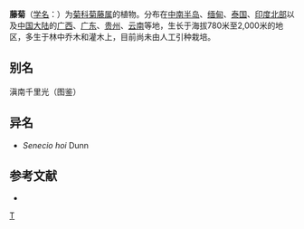 {{Speciesbox
| taxon = Cissampelopsis volubilis
| binomial_authority = (Bl.) Miq.
}}

'''藤菊'''（[[学名|学名]]：{{lang|la|''Cissampelopsis volubilis''}}）为[[菊科|菊科]][[菊藤属|菊藤属]]的植物。分布在[[中南半岛|中南半岛]]、[[缅甸|缅甸]]、[[泰国|泰国]]、[[印度北部|印度北部]]以及[[中国大陆|中国大陆]]的[[广西|广西]]、[[广东|广东]]、[[贵州|贵州]]、[[云南|云南]]等地，生长于海拔780米至2,000米的地区，多生于林中乔木和灌木上，目前尚未由人工引种栽培。

== 别名 ==
滇南千里光（图鉴）

== 异名 ==
* ''Senecio hoi'' Dunn

== 参考文献 ==
<div class="references-small">
* {{cite web| url =http://www.bioinfo.cn/db05/KmzwSpecies.php?action=view&id=4462| title =藤菊| work =《中国高等植物数据库全库》| publisher =中国科学院微生物研究所| author =昆明植物研究所| accessdate =2009-02-25| deadurl =yes| archiveurl =https://web.archive.org/web/20160305020425/http://www.bioinfo.cn/db05/KmzwSpecies.php?action=view&id=4462| archivedate =2016-03-05}}
</div>

{{植物小作品}}
{{Taxonbar}}
[[Category:藤菊属|T]]
